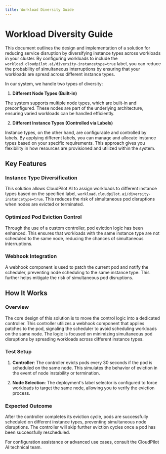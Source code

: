 ```yaml
---
title: Workload Diversity Guide
---
```


# Workload Diversity Guide

This document outlines the design and implementation of a solution for reducing service disruption by diversifying instance types across workloads in your cluster. By configuring workloads to include the `workload.cloudpilot.ai/diversity-instancetype=true` label, you can reduce the probability of simultaneous interruptions by ensuring that your workloads are spread across different instance types.

In our system, we handle two types of diversity:

1. **Different Node Types (Built-in)**

The system supports multiple node types, which are built-in and preconfigured. These nodes are part of the underlying architecture, ensuring varied workloads can be handled efficiently.

2. **Different Instance Types (Controlled via Labels)**

Instance types, on the other hand, are configurable and controlled by labels. By applying different labels, you can manage and allocate instance types based on your specific requirements. This approach gives you flexibility in how resources are provisioned and utilized within the system.

## Key Features

### Instance Type Diversification

This solution allows CloudPilot AI to assign workloads to different instance types based on the specified label, `workload.cloudpilot.ai/diversity-instancetype=true`. This reduces the risk of simultaneous pod disruptions when nodes are evicted or terminated.

### Optimized Pod Eviction Control
Through the use of a custom controller, pod eviction logic has been enhanced. This ensures that workloads with the same instance type are not scheduled to the same node, reducing the chances of simultaneous interruptions.

### Webhook Integration
A webhook component is used to patch the current pod and notify the scheduler, preventing node scheduling to the same instance type. This further helps mitigate the risk of simultaneous pod disruptions.

## How It Works

### Overview
The core design of this solution is to move the control logic into a dedicated controller. This controller utilizes a webhook component that applies patches to the pod, signaling the scheduler to avoid scheduling workloads on the same node. The logic is focused on minimizing simultaneous pod disruptions by spreading workloads across different instance types.

### Test Setup
1. **Controller**: The controller evicts pods every 30 seconds if the pod is scheduled on the same node. This simulates the behavior of eviction in the event of node instability or termination.

2. **Node Selection**: The deployment's label selector is configured to force workloads to target the same node, allowing you to verify the eviction process.

### Expected Outcome
After the controller completes its eviction cycle, pods are successfully scheduled on different instance types, preventing simultaneous node disruptions. The controller will skip further eviction cycles once a pod has been successfully rescheduled.

For configuration assistance or advanced use cases, consult the CloudPilot AI technical team.